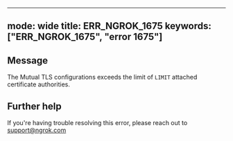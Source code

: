 
---
mode: wide
title: ERR_NGROK_1675
keywords: ["ERR_NGROK_1675", "error 1675"]
---

## Message
The Mutual TLS configurations exceeds the limit of `LIMIT` attached certificate authorities.




## Further help
If you're having trouble resolving this error, please reach out to [support@ngrok.com](mailto:support@ngrok.com?subject=Help%20with%20ERR_NGROK_1675)

